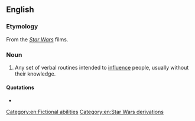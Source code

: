 ==English==

===Etymology===
From the ''[[Star Wars]]'' films.

===Noun===
{{en-noun|sg=[[Jedi]] [[mind]] [[trick]]}}
# Any set of verbal routines intended to [[influence]] people, usually without their knowledge.

====Quotations====
* {{seeCites}}

[[Category:en:Fictional abilities]]
[[Category:en:Star Wars derivations]]